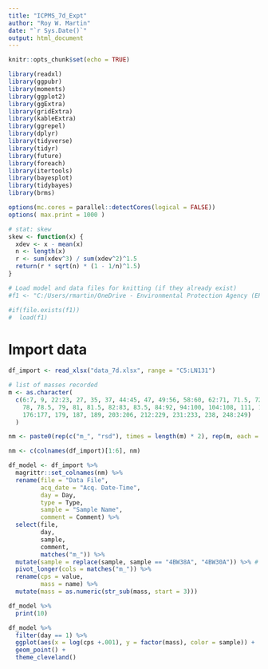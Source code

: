 ```yaml
---
title: "ICPMS_7d_Expt"
author: "Roy W. Martin"
date: "`r Sys.Date()`"
output: html_document
---
```


```r
knitr::opts_chunk$set(echo = TRUE)

library(readxl)
library(ggpubr)
library(moments)
library(ggplot2)
library(ggExtra)
library(gridExtra)
library(kableExtra)
library(ggrepel)
library(dplyr)
library(tidyverse)
library(tidyr)
library(future)
library(foreach)
library(itertools)
library(bayesplot)
library(tidybayes)
library(brms)

options(mc.cores = parallel::detectCores(logical = FALSE))
options( max.print = 1000 )

# stat: skew 
skew <- function(x) {
  xdev <- x - mean(x)
  n <- length(x)
  r <- sum(xdev^3) / sum(xdev^2)^1.5
  return(r * sqrt(n) * (1 - 1/n)^1.5)
}

# Load model and data files for knitting (if they already exist)
#f1 <- "C:/Users/rmartin/OneDrive - Environmental Protection Agency (EPA)/Documents/AE_Reservoirs/DissolvedGasNla/modelFiles/df_model.rda"

#if(file.exists(f1))
#  load(f1)
```


# Import data

```r
df_import <- read_xlsx("data_7d.xlsx", range = "C5:LN131")

# list of masses recorded
m <- as.character(
  c(6:7, 9, 22:23, 27, 35, 37, 44:45, 47, 49:56, 58:60, 62:71, 71.5, 72, 72.5, 73, 73.5, 74, 74.5, 75:77, 77.5,
    78, 78.5, 79, 81, 81.5, 82:83, 83.5, 84:92, 94:100, 104:108, 111, 115:116, 118:127, 129, 131, 133:164, 166:172,
    176:177, 179, 187, 189, 203:206, 212:229, 231:233, 238, 248:249)
  )

nm <- paste0(rep(c("m_", "rsd"), times = length(m) * 2), rep(m, each = 2)) 

nm <- c(colnames(df_import)[1:6], nm) 

df_model <- df_import %>%
  magrittr::set_colnames(nm) %>%
  rename(file = "Data File", 
         acq_date = "Acq. Date-Time",
         day = Day,
         type = Type,
         sample = "Sample Name",
         comment = Comment) %>%
  select(file,
         day,
         sample, 
         comment, 
         matches("m_")) %>%
  mutate(sample = replace(sample, sample == "4BW38A", "4BW30A")) %>% # fix typo in original data sheet
  pivot_longer(cols = matches("m_")) %>%
  rename(cps = value,
         mass = name) %>%
  mutate(mass = as.numeric(str_sub(mass, start = 3)))

df_model %>%
  print(10)
```


```r
df_model %>%
  filter(day == 1) %>%
  ggplot(aes(x = log(cps +.001), y = factor(mass), color = sample)) +
  geom_point() +
  theme_cleveland()
```

























